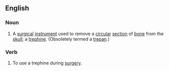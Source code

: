 ==English==

===Noun===
{{en-noun}}

# {{medicine}} A [[surgical]] [[instrument]] used to remove a [[circular]] [[section]] of [[bone]] from the [[skull]]; a [[trephine]].  (Obsoletely termed a [[trepan]].)

===Verb===
{{en-verb|trephines|trephining|trephined|trephined}}

# To use a trephine during [[surgery]].
